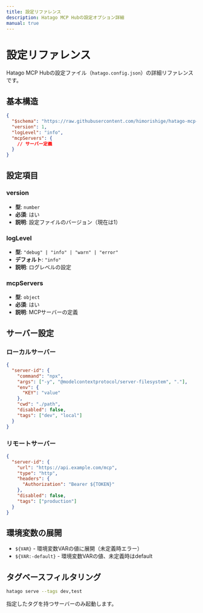 ```yaml
---
title: 設定リファレンス
description: Hatago MCP Hubの設定オプション詳細
manual: true
---
```


# 設定リファレンス

Hatago MCP Hubの設定ファイル（`hatago.config.json`）の詳細リファレンスです。

## 基本構造

```json
{
  "$schema": "https://raw.githubusercontent.com/himorishige/hatago-mcp-hub/main/schemas/config.schema.json",
  "version": 1,
  "logLevel": "info",
  "mcpServers": {
    // サーバー定義
  }
}
```

## 設定項目

### version

- **型**: `number`
- **必須**: はい
- **説明**: 設定ファイルのバージョン（現在は1）

### logLevel

- **型**: `"debug" | "info" | "warn" | "error"`
- **デフォルト**: `"info"`
- **説明**: ログレベルの設定

### mcpServers

- **型**: `object`
- **必須**: はい
- **説明**: MCPサーバーの定義

## サーバー設定

### ローカルサーバー

```json
{
  "server-id": {
    "command": "npx",
    "args": ["-y", "@modelcontextprotocol/server-filesystem", "."],
    "env": {
      "KEY": "value"
    },
    "cwd": "./path",
    "disabled": false,
    "tags": ["dev", "local"]
  }
}
```

### リモートサーバー

```json
{
  "server-id": {
    "url": "https://api.example.com/mcp",
    "type": "http",
    "headers": {
      "Authorization": "Bearer ${TOKEN}"
    },
    "disabled": false,
    "tags": ["production"]
  }
}
```

## 環境変数の展開

- `${VAR}` - 環境変数VARの値に展開（未定義時エラー）
- `${VAR:-default}` - 環境変数VARの値、未定義時はdefault

## タグベースフィルタリング

```bash
hatago serve --tags dev,test
```

指定したタグを持つサーバーのみ起動します。
